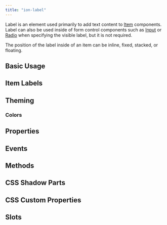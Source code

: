 ```yaml
---
title: "ion-label"
---
```


<head>
  <title>ion-label: Item Label Color and Properties for Applications</title>
  <meta name="description" content="Label is a wrapper element that can be used in combination with other Ionic components. Easily design item label colors and other properties with ion-label." />
</head>


<EncapsulationPill type="scoped" />

Label is an element used primarily to add text content to [Item](./item.mdx) components. Label can also be used inside of form control components such as [Input](./input.mdx) or [Radio](./radio.mdx) when specifying the visible label, but it is not required.

The position of the label inside of an item can be inline, fixed, stacked, or floating.

## Basic Usage


<Basic />

## Item Labels


<Item />

## Theming

### Colors


<Colors />


## Properties
<Props />

## Events
<Events />

## Methods
<Methods />

## CSS Shadow Parts
<Parts />

## CSS Custom Properties
<CustomProps />

## Slots
<Slots />
